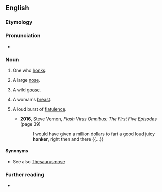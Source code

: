 ==English==

===Etymology===
{{suffix|honk|er|lang=en}}

===Pronunciation===
* {{rhymes|ɒŋkə(r)|lang=en}}

===Noun===
{{en-noun}}

# One who [[honk]]s.
# {{lb|en|informal}} A large [[nose]].
# {{lb|en|informal}} A wild [[goose]].
# {{lb|en|slang|mostly|in the plural}} A woman's [[breast]].
# {{lb|en|slang}} A loud burst of [[flatulence]].
#* '''2016''', Steve Vernon, ''Flash Virus Omnibus: The First Five Episodes'' (page 39)
#*: I would have given a million dollars to fart a good loud juicy '''honker''', right then and there {{...}}

====Synonyms====
* See also [[Thesaurus:nose]]

===Further reading===
* {{R:OneLook}}